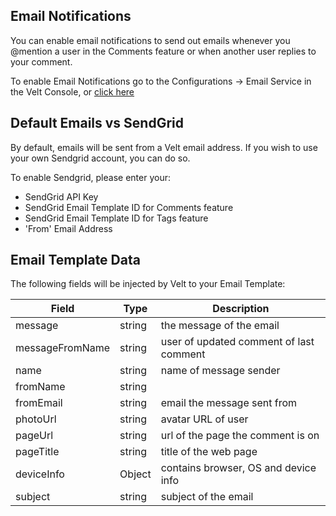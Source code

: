 ## Email Notifications

You can enable email notifications to send out emails whenever you @mention a user in the Comments feature or when another user replies to your comment.

To enable Email Notifications go to the Configurations -> Email Service in the Velt Console, or [click here](https://console.velt.dev/dashboard/config/email)

## Default Emails vs SendGrid 

By default, emails will be sent from a Velt email address. If you wish to use your own Sendgrid account, you can do so.

To enable Sendgrid, please enter your:
 - SendGrid API Key 
 - SendGrid Email Template ID for Comments feature
 - SendGrid Email Template ID for Tags feature
 - 'From' Email Address


## Email Template Data

The following fields will be injected by Velt to your Email Template:

| Field             | Type          | Description       |
| ----------------- | ------------- | ------------------|
| message           | string        | the message of the email |
| messageFromName   | string        | user of updated comment of last comment        
| name              | string        | name of message sender |
| fromName          | string        |
| fromEmail         | string        | email the message sent from
| photoUrl          | string        | avatar URL of user
| pageUrl           | string        | url of the page the comment is on  |
| pageTitle         | string        | title of the web page |
| deviceInfo        | Object        | contains browser, OS and device info |     
| subject           | string        | subject of the email  |
 


